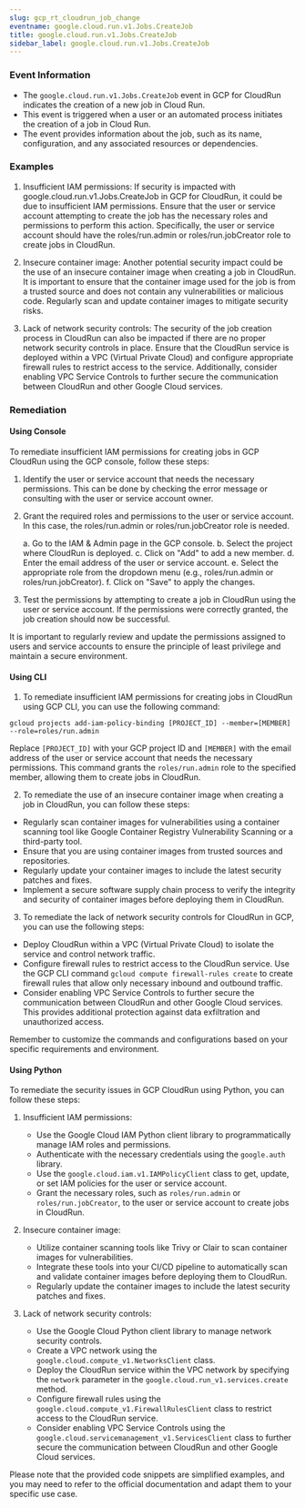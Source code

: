 ```yaml
--- 
slug: gcp_rt_cloudrun_job_change
eventname: google.cloud.run.v1.Jobs.CreateJob
title: google.cloud.run.v1.Jobs.CreateJob
sidebar_label: google.cloud.run.v1.Jobs.CreateJob
---
```

                       
### Event Information

- The `google.cloud.run.v1.Jobs.CreateJob` event in GCP for CloudRun indicates the creation of a new job in Cloud Run.
- This event is triggered when a user or an automated process initiates the creation of a job in Cloud Run.
- The event provides information about the job, such as its name, configuration, and any associated resources or dependencies.




### Examples

1. Insufficient IAM permissions: If security is impacted with google.cloud.run.v1.Jobs.CreateJob in GCP for CloudRun, it could be due to insufficient IAM permissions. Ensure that the user or service account attempting to create the job has the necessary roles and permissions to perform this action. Specifically, the user or service account should have the roles/run.admin or roles/run.jobCreator role to create jobs in CloudRun.

2. Insecure container image: Another potential security impact could be the use of an insecure container image when creating a job in CloudRun. It is important to ensure that the container image used for the job is from a trusted source and does not contain any vulnerabilities or malicious code. Regularly scan and update container images to mitigate security risks.

3. Lack of network security controls: The security of the job creation process in CloudRun can also be impacted if there are no proper network security controls in place. Ensure that the CloudRun service is deployed within a VPC (Virtual Private Cloud) and configure appropriate firewall rules to restrict access to the service. Additionally, consider enabling VPC Service Controls to further secure the communication between CloudRun and other Google Cloud services.

### Remediation

#### Using Console

To remediate insufficient IAM permissions for creating jobs in GCP CloudRun using the GCP console, follow these steps:

1. Identify the user or service account that needs the necessary permissions. This can be done by checking the error message or consulting with the user or service account owner.

2. Grant the required roles and permissions to the user or service account. In this case, the roles/run.admin or roles/run.jobCreator role is needed. 

   a. Go to the IAM & Admin page in the GCP console.
   b. Select the project where CloudRun is deployed.
   c. Click on "Add" to add a new member.
   d. Enter the email address of the user or service account.
   e. Select the appropriate role from the dropdown menu (e.g., roles/run.admin or roles/run.jobCreator).
   f. Click on "Save" to apply the changes.

3. Test the permissions by attempting to create a job in CloudRun using the user or service account. If the permissions were correctly granted, the job creation should now be successful.

It is important to regularly review and update the permissions assigned to users and service accounts to ensure the principle of least privilege and maintain a secure environment.

#### Using CLI

1. To remediate insufficient IAM permissions for creating jobs in CloudRun using GCP CLI, you can use the following command:

```
gcloud projects add-iam-policy-binding [PROJECT_ID] --member=[MEMBER] --role=roles/run.admin
```

Replace `[PROJECT_ID]` with your GCP project ID and `[MEMBER]` with the email address of the user or service account that needs the necessary permissions. This command grants the `roles/run.admin` role to the specified member, allowing them to create jobs in CloudRun.

2. To remediate the use of an insecure container image when creating a job in CloudRun, you can follow these steps:

- Regularly scan container images for vulnerabilities using a container scanning tool like Google Container Registry Vulnerability Scanning or a third-party tool.
- Ensure that you are using container images from trusted sources and repositories.
- Regularly update your container images to include the latest security patches and fixes.
- Implement a secure software supply chain process to verify the integrity and security of container images before deploying them in CloudRun.

3. To remediate the lack of network security controls for CloudRun in GCP, you can use the following steps:

- Deploy CloudRun within a VPC (Virtual Private Cloud) to isolate the service and control network traffic.
- Configure firewall rules to restrict access to the CloudRun service. Use the GCP CLI command `gcloud compute firewall-rules create` to create firewall rules that allow only necessary inbound and outbound traffic.
- Consider enabling VPC Service Controls to further secure the communication between CloudRun and other Google Cloud services. This provides additional protection against data exfiltration and unauthorized access.

Remember to customize the commands and configurations based on your specific requirements and environment.

#### Using Python

To remediate the security issues in GCP CloudRun using Python, you can follow these steps:

1. Insufficient IAM permissions:
   - Use the Google Cloud IAM Python client library to programmatically manage IAM roles and permissions.
   - Authenticate with the necessary credentials using the `google.auth` library.
   - Use the `google.cloud.iam.v1.IAMPolicyClient` class to get, update, or set IAM policies for the user or service account.
   - Grant the necessary roles, such as `roles/run.admin` or `roles/run.jobCreator`, to the user or service account to create jobs in CloudRun.

2. Insecure container image:
   - Utilize container scanning tools like Trivy or Clair to scan container images for vulnerabilities.
   - Integrate these tools into your CI/CD pipeline to automatically scan and validate container images before deploying them to CloudRun.
   - Regularly update the container images to include the latest security patches and fixes.

3. Lack of network security controls:
   - Use the Google Cloud Python client library to manage network security controls.
   - Create a VPC network using the `google.cloud.compute_v1.NetworksClient` class.
   - Deploy the CloudRun service within the VPC network by specifying the `network` parameter in the `google.cloud.run_v1.services.create` method.
   - Configure firewall rules using the `google.cloud.compute_v1.FirewallRulesClient` class to restrict access to the CloudRun service.
   - Consider enabling VPC Service Controls using the `google.cloud.servicemanagement_v1.ServicesClient` class to further secure the communication between CloudRun and other Google Cloud services.

Please note that the provided code snippets are simplified examples, and you may need to refer to the official documentation and adapt them to your specific use case.


 